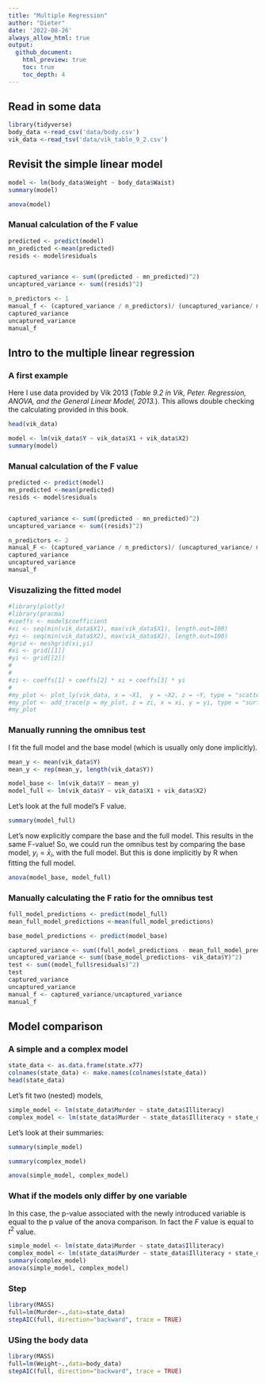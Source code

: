 ```yaml
---
title: "Multiple Regression"
author: "Dieter"
date: '2022-08-26'
always_allow_html: true
output:
  github_document:
    html_preview: true
    toc: true
    toc_depth: 4
---
```




## Read in some data

```r
library(tidyverse)
body_data <-read_csv('data/body.csv')
vik_data <-read_tsv('data/vik_table_9_2.csv')
```
## Revisit the simple linear model

```r
model <- lm(body_data$Weight ~ body_data$Waist)
summary(model)
```

```r
anova(model)
```
### Manual calculation of the F value 

```r
predicted <- predict(model)
mn_predicted <-mean(predicted)
resids <- model$residuals


captured_variance <- sum((predicted - mn_predicted)^2)
uncaptured_variance <- sum((resids)^2)

n_predictors <- 1
manual_f <- (captured_variance / n_predictors)/ (uncaptured_variance/ model$df.residual)
captured_variance
uncaptured_variance
manual_f
```

## Intro to the multiple linear regression

### A first example

Here I use data provided by Vik 2013 (*Table 9.2 in Vik, Peter. Regression, ANOVA, and the General Linear Model, 2013.*). This allows double checking the calculating provided in this book.

```r
head(vik_data)
```


```r
model <- lm(vik_data$Y ~ vik_data$X1 + vik_data$X2)
summary(model)
```
### Manual calculation of the F value

```r
predicted <- predict(model)
mn_predicted <-mean(predicted)
resids <- model$residuals


captured_variance <- sum((predicted - mn_predicted)^2)
uncaptured_variance <- sum((resids)^2)

n_predictors <- 2
manual_F <- (captured_variance / n_predictors)/ (uncaptured_variance/ model$df.residual)
captured_variance
uncaptured_variance
manual_f
```

### Visuzalizing the fitted model

```r
#library(plotly)
#library(pracma)
#coeffs <- model$coefficient
#xi <- seq(min(vik_data$X1), max(vik_data$X1), length.out=100)
#yi <- seq(min(vik_data$X2), max(vik_data$X2), length.out=100)
#grid <- meshgrid(xi,yi)
#xi <- grid[[1]]
#yi <- grid[[2]]
#
#
#zi <- coeffs[1] + coeffs[2] * xi + coeffs[3] * yi 
#
#my_plot <- plot_ly(vik_data, x = ~X1,  y = ~X2, z = ~Y, type = "scatter3d", mode = "markers")
#my_plot <- add_trace(p = my_plot, z = zi, x = xi, y = yi, type = "surface")
#my_plot
```

### Manually running the omnibus test

I fit the full model and the base model (which is usually only done implicitly).

```r
mean_y <- mean(vik_data$Y)
mean_y <- rep(mean_y, length(vik_data$Y))

model_base <- lm(vik_data$Y ~ mean_y)
model_full <- lm(vik_data$Y ~ vik_data$X1 + vik_data$X2)
```

Let's look at the full model's F value.

```r
summary(model_full)
```

Let's now explicitly compare the base and the full model. This results in the same F-value! So, we could run the omnibus test by comparing the base model, $y_i = \bar{x}_i$, with the full model. But this is done implicitly by R when fitting the full model.

```r
anova(model_base, model_full)
```
### Manually calculating the F ratio for the omnibus test


```r
full_model_predictions <- predict(model_full)
mean_full_model_predictions <-mean(full_model_predictions)

base_model_predictions <- predict(model_base)

captured_variance <- sum((full_model_predictions - mean_full_model_predictions)^2) 
uncaptured_variance <- sum((base_model_predictions- vik_data$Y)^2) 
test <- sum((model_full$residuals)^2) 
test
captured_variance
uncaptured_variance
manual_f <- captured_variance/uncaptured_variance
manual_f
```


## Model comparison

### A simple and a complex model

```r
state_data <- as.data.frame(state.x77)
colnames(state_data) <- make.names(colnames(state_data))
head(state_data)
```

Let's fit two (nested) models,


```r
simple_model <- lm(state_data$Murder ~ state_data$Illiteracy)
complex_model <- lm(state_data$Murder ~ state_data$Illiteracy + state_data$Income + state_data$Population)
```

Let's look at their summaries:

```r
summary(simple_model)
```

```r
summary(complex_model)
```

```r
anova(simple_model, complex_model)
```
### What if the models only differ by one variable

In this case, the p-value associated with the newly introduced variable is equal to the p value of the anova comparison. In fact the $F$ value is equal to $t^2$ value. 

```r
simple_model <- lm(state_data$Murder ~ state_data$Illiteracy)
complex_model <- lm(state_data$Murder ~ state_data$Illiteracy + state_data$Income)
summary(complex_model)
anova(simple_model, complex_model)
```

### Step

```r
library(MASS)
full=lm(Murder~.,data=state_data)
stepAIC(full, direction="backward", trace = TRUE)
```

### USing the body data


```r
library(MASS)
full=lm(Weight~.,data=body_data)
stepAIC(full, direction="backward", trace = TRUE)
```

